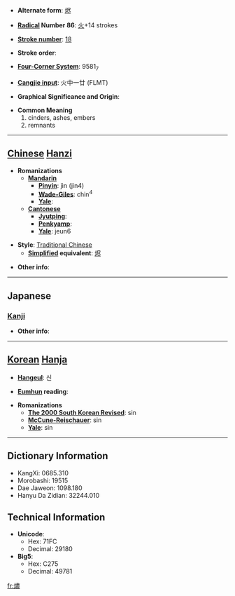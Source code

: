 * '''Alternate form''': [[烬]]

* '''[[Wiktionary:Chinese radical index| Radical]] Number 86''': [[Wiktionary:Chinese radical index 火|火]]+14 strokes

* '''[[Wiktionary:Chinese total strokes index|Stroke number]]''': [[Wiktionary:Chinese total strokes index 18|18]]

* '''Stroke order''': 

* '''[[Wiktionary:Chinese four corner index|Four-Corner System]]''': 9581<sub>7</sub>

* '''[[Wiktionary:Chinese Cangjie index|Cangjie input]]''': 火中一廿 (FLMT)

* '''Graphical Significance and Origin''': 

* '''Common Meaning'''
*#cinders, ashes, embers
*# remnants


----

== [[Chinese]] [[Hanzi]] ==

* '''Romanizations'''
** '''[[Mandarin]]'''
*** '''[[Pinyin]]''': jìn (jin4)
*** '''[[Wade-Giles]]''': chin<sup>4</sup>
*** '''[[Yale]]''': 
** '''[[Cantonese]]'''
*** '''[[Jyutping]]''':
*** '''[[Penkyamp]]''': 
*** '''[[Yale]]''': jeun6

* '''Style''': [[Traditional Chinese]] 
** '''[[Simplified Chinese|Simplified]] equivalent''': [[烬]]

* '''Other info''': 

----

==Japanese==
===[[Kanji]]===
{{kanji|on readings=[[じん]] (jin)|kun readings=[[もえのこり]] (moenokori)}}

* '''Other info''':  

----

== [[Korean]] [[Hanja]] ==

* '''[[Hangeul]]''': 신

* '''[[Eumhun]] reading''': 

* '''Romanizations'''
** '''[[The 2000 South Korean Revised Romanization|The 2000 South Korean Revised]]''': sin
** '''[[McCune-Reischauer]]''': sin
** '''[[Yale]]''': sin

----

== Dictionary Information ==

* KangXi: 0685.310
* Morobashi: 19515
* Dae Jaweon: 1098.180
* Hanyu Da Zidian: 32244.010

== Technical Information ==

* '''Unicode''':
** Hex: 71FC
** Decimal: 29180
* '''Big5''':
** Hex: C275
** Decimal: 49781

[[fr:燼]]